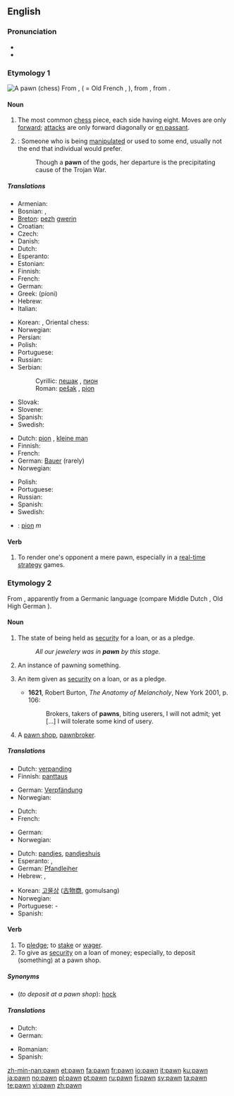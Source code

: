 ==English==
{{wikipedia|mul=Pawn (chess)}}
===Pronunciation===
* {{IPA|/pɔːn/}}
* {{rhymes|ɔːn}}

===Etymology 1===
[[Image:Chess pawn 0968.jpg|thumb|A pawn (chess)]]
From {{etyl|xno}} {{term|paun}}, {{term|poun||pawn, pedestrian}} ( = Old French {{term|poon}}, {{term|paon}}), from {{LL.}} {{term|pedo|pedo(n-)|footsoldier}}, from {{etyl|la}} {{term|pes|pēs, ped-|foot}}.

====Noun====
{{en-noun}}

# {{chess}} The most common [[chess]] piece, each side having eight.  Moves are only [[forward]]; [[attack]]s are only forward diagonally or [[en passant]].
# {{colloquial}}: Someone who is being [[manipulate]]d or used to some end, usually not the end that individual would prefer.
#: Though a '''pawn''' of the gods, her departure is the precipitating cause of the Trojan War.

=====Translations=====
{{trans-top|chess piece}}
* Armenian: {{t-|hy|զինվոր|tr=zinvor|sc=Armn|xs=Armenian}}
* Bosnian: {{t-|bs|pješak|m}}, {{t-|bs|pion|m}}
* [[Breton]]: [[pezh]] [[gwerin]] {{m}}
* Croatian: {{t-|hr|pješak|m}}
* Czech: {{t-|cs|pěšec|m}}
* Danish: {{t|da|bonde|c}}
* Dutch: {{t-|nl|pion|m}}
* Esperanto: {{t-|eo|peono|xs=Esperanto}}
* Estonian: {{t-|et|ettur}}
* Finnish: {{t+|fi|sotilas}}
* French: {{t+|fr|pion|m}}
* German: {{t+|de|Bauer|m}}
* Greek: {{t+|el|πιόνι|n|sc=Grek}} (píoni)
* Hebrew: {{t+|he|חייל|m|sc=Hebr}}
* Italian: {{t+|it|pedone|m}}
{{trans-mid}}
* Korean: {{ko-inline|폰|pon}}, Oriental chess: {{ko-inline|졸|4=卒|jol}}
* Norwegian: {{t+|no|bonde|m}}
* Persian: {{t+|fa|سرباز|sc=fa-Arab|xs=Persian}}
* Polish: {{t+|pl|pionek|m}}
* Portuguese: {{t+|pt|peão|m}}
* Russian: {{t+|ru|пешка|f|sc=Cyrl}}
* Serbian:
*: Cyrillic: [[пешак]] {{m}}, [[пион]] {{m}}
*: Roman: [[pešak]] {{m}}, [[pion]] {{m}}
* Slovak: {{t-|sk|pešiak|m}}
* Slovene: {{t+|sl|kmet|m}}
* Spanish: {{t+|es|peón|m}}
* Swedish: {{t+|sv|bonde|c}}
{{trans-bottom}}

{{trans-top|someone who is being manipulated}}
* Dutch: [[pion]] {{m}}, [[kleine man]] {{m}}
* Finnish: {{t-|fi|pelinappula}}
* French: {{t+|fr|pion|m}}
* German: [[Bauer]] {{m}} (rarely)
* Norwegian: {{t-|no|brikke|m}}
{{trans-mid}}
* Polish: {{t+|pl|pionek|m}}
* Portuguese: {{t+|pt|peão|m}}
* Russian: {{t+|ru|пешка|f|sc=Cyrl}}
* Spanish: {{t+|es|peón|m}}
* Swedish: {{t+|sv|bonde|c}}
{{trans-bottom}}

{{checktrans-top}}
* {{ttbc|Romanian}}: [[pion]] ''m''
{{trans-bottom}}

====Verb====
{{en-verb}}

# {{video games}} To render one's opponent a mere pawn, especially in a [[real-time strategy]] games.

===Etymology 2===
From {{etyl|frm}} {{term|pan||pledge, security}}, apparently from a Germanic language (compare Middle Dutch {{term|pant|lang=dum}}, Old High German {{term|pfant}}).

====Noun====
{{en-noun}}

# The state of being held as [[security]] for a loan, or as a pledge.
#:''All our jewelery was in '''pawn''' by this stage.''
# An instance of pawning something.
# {{context|now|_|rare}} An item given as [[security]] on a loan, or as a pledge.
#*'''1621''', Robert Burton, ''The Anatomy of Melancholy'', New York 2001, p. 106:
#*:Brokers, takers of '''pawns''', biting userers, I will not admit; yet [...] I will tolerate some kind of usery.
# {{rare}} A [[pawn shop]], [[pawnbroker]].

=====Translations=====
{{trans-top|instance of pawning something}}
* Dutch: [[verpanding]] {{f}}
* Finnish: [[panttaus]]
{{trans-mid}}
* German: [[Verpfändung]] {{f}}
* Norwegian: {{t-|no|pantsette}}
{{trans-bottom}}

{{trans-top|item sold to a pawn shop}}
* Dutch: {{t-|nl|pand|n}}
* French: {{t+|fr|occasion|f}}
{{trans-mid}}
* German: {{t+|de|Pfand|n}}
* Norwegian: {{t+|no|pant|n}}
{{trans-bottom}}

{{trans-top|(rare) type of shop}}
* Dutch: [[pandjes]], [[pandjeshuis]] {{n}}
* Esperanto: {{t-|eo|garantipruntejo|xs=Esperanto}}, {{t-|eo|lombardejo|xs=Esperanto}}
* German: [[Pfandleiher]] {{m}}
* Hebrew: {{t-|he|חנות משכונות|f|sc=Hebr}}, {{t-|he|בית עבוט|m|sc=Hebr}}
{{trans-mid}}
* Korean: [[고물상]] ([[古]][[物]][[商]], gomulsang)
* Norwegian: {{t-|no|pantelåner|m}}
* Portuguese: {{t-|pt|topa}}-{{t+|pt|tudo}}
* Spanish: {{t-|es|casa de empeños|m}}
{{trans-bottom}}

====Verb====
{{en-verb}}

# To [[pledge]]; to [[stake]] or [[wager]].
# To give as [[security]] on a loan of money; especially, to deposit (something) at a pawn shop.

=====Synonyms=====
* (''to deposit at a pawn shop''): [[hock]]

=====Translations=====
{{trans-top|give as security for loan}}
* Dutch: {{t+|nl|verpanden}}
* German: {{t-|de|verpfänden}}
{{trans-mid}}
* Romanian: {{t-|ro|a amaneta}}
* Spanish: {{t-|es|empeñar}}
{{trans-bottom}}

[[zh-min-nan:pawn]]
[[et:pawn]]
[[fa:pawn]]
[[fr:pawn]]
[[io:pawn]]
[[it:pawn]]
[[ku:pawn]]
[[ja:pawn]]
[[no:pawn]]
[[pl:pawn]]
[[pt:pawn]]
[[ru:pawn]]
[[fi:pawn]]
[[sv:pawn]]
[[ta:pawn]]
[[te:pawn]]
[[vi:pawn]]
[[zh:pawn]]